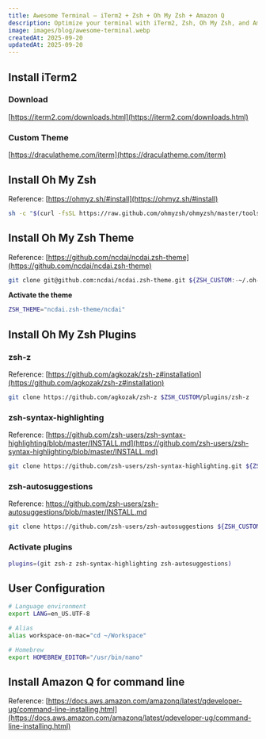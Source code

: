 ```yaml
---
title: Awesome Terminal — iTerm2 + Zsh + Oh My Zsh + Amazon Q
description: Optimize your terminal with iTerm2, Zsh, Oh My Zsh, and Amazon Q - a guide to installation, theme customization, plugins, and configuration for an enhanced command-line experience.
image: images/blog/awesome-terminal.webp
createdAt: 2025-09-20
updatedAt: 2025-09-20
---
```


## Install iTerm2

### Download

[https://iterm2.com/downloads.html](https://iterm2.com/downloads.html)

### Custom Theme

[https://draculatheme.com/iterm](https://draculatheme.com/iterm)

## Install Oh My Zsh

Reference: [https://ohmyz.sh/#install](https://ohmyz.sh/#install)

```bash
sh -c "$(curl -fsSL https://raw.github.com/ohmyzsh/ohmyzsh/master/tools/install.sh)"
```

## Install Oh My Zsh Theme

Reference: [https://github.com/ncdai/ncdai.zsh-theme](https://github.com/ncdai/ncdai.zsh-theme)

```bash
git clone git@github.com:ncdai/ncdai.zsh-theme.git ${ZSH_CUSTOM:-~/.oh-my-zsh/custom}/themes/ncdai.zsh-theme
```

**Activate the theme**

```bash title="~/.zshrc"
ZSH_THEME="ncdai.zsh-theme/ncdai"
```

## Install Oh My Zsh Plugins

### zsh-z

Reference: [https://github.com/agkozak/zsh-z#installation](https://github.com/agkozak/zsh-z#installation)

```bash
git clone https://github.com/agkozak/zsh-z $ZSH_CUSTOM/plugins/zsh-z
```

### zsh-syntax-highlighting

Reference: [https://github.com/zsh-users/zsh-syntax-highlighting/blob/master/INSTALL.md](https://github.com/zsh-users/zsh-syntax-highlighting/blob/master/INSTALL.md)

```bash
git clone https://github.com/zsh-users/zsh-syntax-highlighting.git ${ZSH_CUSTOM:-~/.oh-my-zsh/custom}/plugins/zsh-syntax-highlighting
```

### zsh-autosuggestions

Reference: https://github.com/zsh-users/zsh-autosuggestions/blob/master/INSTALL.md

```bash
git clone https://github.com/zsh-users/zsh-autosuggestions ${ZSH_CUSTOM:-~/.oh-my-zsh/custom}/plugins/zsh-autosuggestions
```

### Activate plugins

```bash title="~/.zshrc"
plugins=(git zsh-z zsh-syntax-highlighting zsh-autosuggestions)
```

## User Configuration

```bash title="~/.zshrc"
# Language environment
export LANG=en_US.UTF-8

# Alias
alias workspace-on-mac="cd ~/Workspace"

# Homebrew
export HOMEBREW_EDITOR="/usr/bin/nano"
```

## Install Amazon Q for command line

Reference: [https://docs.aws.amazon.com/amazonq/latest/qdeveloper-ug/command-line-installing.html](https://docs.aws.amazon.com/amazonq/latest/qdeveloper-ug/command-line-installing.html)
